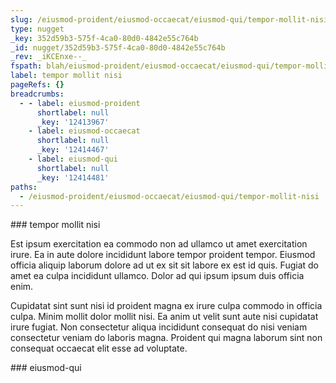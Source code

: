```yaml
---
slug: /eiusmod-proident/eiusmod-occaecat/eiusmod-qui/tempor-mollit-nisi
type: nugget
_key: 352d59b3-575f-4ca0-80d0-4842e55c764b
_id: nugget/352d59b3-575f-4ca0-80d0-4842e55c764b
_rev: _iKCEnxe--_
fspath: blah/eiusmod-proident/eiusmod-occaecat/eiusmod-qui/tempor-mollit-nisi.md
label: tempor mollit nisi
pageRefs: {}
breadcrumbs:
  - - label: eiusmod-proident
      shortlabel: null
      _key: '12413967'
    - label: eiusmod-occaecat
      shortlabel: null
      _key: '12414467'
    - label: eiusmod-qui
      shortlabel: null
      _key: '12414481'
paths:
  - /eiusmod-proident/eiusmod-occaecat/eiusmod-qui/tempor-mollit-nisi
---
```


<NuggetArea>
<Nugget slug="/eiusmod-proident/eiusmod-occaecat/eiusmod-qui/tempor-mollit-nisi" type="nugget" _key="352d59b3-575f-4ca0-80d0-4842e55c764b" _id="nugget/352d59b3-575f-4ca0-80d0-4842e55c764b" _rev="_iKCEnxe--_" fspath="blah/eiusmod-proident/eiusmod-occaecat/eiusmod-qui/tempor-mollit-nisi.md" label="tempor mollit nisi" paths="/eiusmod-proident/eiusmod-occaecat/eiusmod-qui/tempor-mollit-nisi">
<NuggetBody>
### tempor mollit nisi

Est ipsum exercitation ea commodo non ad ullamco ut amet exercitation irure. Ea in aute dolore incididunt labore tempor proident tempor. Eiusmod officia aliquip laborum dolore ad ut ex sit sit labore ex est id quis. Fugiat do amet ea culpa incididunt ullamco. Dolor ad qui ipsum ipsum duis officia enim.

Cupidatat sint sunt nisi id proident magna ex irure culpa commodo in officia culpa. Minim mollit dolor mollit nisi. Ea anim ut velit sunt aute nisi cupidatat irure fugiat. Non consectetur aliqua incididunt consequat do nisi veniam consectetur veniam do laboris magna. Proident qui magna laborum sint non consequat occaecat elit esse ad voluptate.

</NuggetBody>
<Breadcrumbs>
<Crumbs>
<Crumb _key="12413967" label="eiusmod-proident" /><Crumb _key="12414467" label="eiusmod-occaecat" /><Crumb _key="12414481" label="eiusmod-qui" />
</Crumbs>
</Breadcrumbs>
</Nugget>

<NuggetsInbound>
</NuggetsInbound>
<NuggetsOutbound>
</NuggetsOutbound>
</NuggetArea>
<PassagesInbound>
<Passage direction="inbound" type="passage" _key="12414481" _id="passage/12414481" _rev="_iKCEnxa--_" label="eiusmod-qui" passage="eiusmod-qui" fspath="blah/eiusmod-proident/eiusmod-occaecat/eiusmod-qui" paths="/eiusmod-proident/eiusmod-occaecat/eiusmod-qui" slug="/eiusmod-proident/eiusmod-occaecat/eiusmod-qui">
<NuggetBody>
### eiusmod-qui

</NuggetBody>
<Breadcrumbs>
<Crumbs>
<Crumb _key="12413967" label="eiusmod-proident" /><Crumb _key="12414467" label="eiusmod-occaecat" />
</Crumbs>
</Breadcrumbs>
</Passage>

</PassagesInbound>
<PassagesOutbound>
</PassagesOutbound>